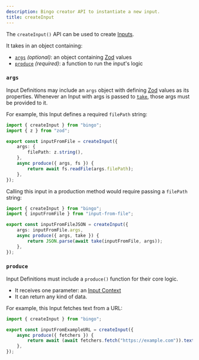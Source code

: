 ```yaml
---
description: Bingo creator API to instantiate a new input.
title: createInput
---
```


The `createInput()` API can be used to create [Inputs](/build/concepts/inputs).

It takes in an object containing:

- [`args`](#args) _(optional)_: an object containing [Zod](https://zod.dev) values
- [`produce`](#produce) _(required)_: a function to run the input's logic

### `args`

Input Definitions may include an `args` object with defining [Zod](https://zod.dev) values as its properties.
Whenever an Input with args is passed to [`take`](/build/details/contexts#input-take), those args must be provided to it.

For example, this Input defines a required `filePath` string:

```ts
import { createInput } from "bingo";
import { z } from "zod";

export const inputFromFile = createInput({
	args: {
		filePath: z.string(),
	},
	async produce({ args, fs }) {
		return await fs.readFile(args.filePath);
	},
});
```

Calling this input in a production method would require passing a `filePath` string:

```ts
import { createInput } from "bingo";
import { inputFromFile } from "input-from-file";

export const inputFromFileJSON = createInput({
	args: inputFromFile.args,
	async produce({ args, take }) {
		return JSON.parse(await take(inputFromFile, args));
	},
});
```

### `produce`

Input Definitions must include a `produce()` function for their core logic.

- It receives one parameter: an [Input Context](/build/details/contexts#input-contexts)
- It can return any kind of data.

For example, this Input fetches text from a URL:

```ts
import { createInput } from "bingo";

export const inputFromExampleURL = createInput({
	async produce({ fetchers }) {
		return await (await fetchers.fetch("https://example.com")).text();
	},
});
```
